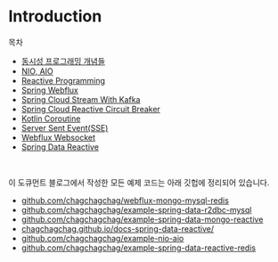 # Introduction
목차
- [동시성 프로그래밍 개념들](/concurrent-programming-basic/)
- [NIO, AIO](/nio-and-aio/)
- [Reactive Programming](/reactive-programming/)
- [Spring Webflux](/spring-webflux/)
- [Spring Cloud Stream With Kafka](/spring-cloud-stream-and-kafka/)
- [Spring Cloud Reactive Circuit Breaker](/spring-cloud-reactive-circuitbreaker/)
- [Kotlin Coroutine](/kotlin-coroutine/)
- [Server Sent Event(SSE)](/server-sent-event/)
- [Webflux Websocket](/webflux-websocket/)
- [Spring Data Reactive](/spring-data-reactive/)
<br/>



이 도큐먼트 블로그에서 작성한 모든 예제 코드는 아래 깃헙에 정리되어 있습니다.
- [github.com/chagchagchag/webflux-mongo-mysql-redis](https://github.com/chagchagchag/webflux-mongo-mysql-redis)
- [github.com/chagchagchag/example-spring-data-r2dbc-mysql](https://github.com/chagchagchag/example-spring-data-r2dbc-mysql)
- [github.com/chagchagchag/example-spring-data-mongo-reactive](https://github.com/chagchagchag/example-spring-data-mongo-reactive)
- [chagchagchag.github.io/docs-spring-data-reactive/](https://chagchagchag.github.io/docs-spring-data-reactive/)
- [github.com/chagchagchag/example-nio-aio](https://github.com/chagchagchag/example-nio-aio)
- [github.com/chagchagchag/example-spring-data-reactive-redis](https://github.com/chagchagchag/example-spring-data-reactive-redis)
<br/>

